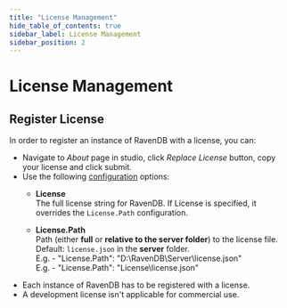 ```yaml
---
title: "License Management"
hide_table_of_contents: true
sidebar_label: License Management
sidebar_position: 2
---
```



# License Management
## Register License 
In order to register an instance of RavenDB with a license, you can: 

- Navigate to _About_ page in studio, click _Replace License_ button, copy your license and click submit.
- Use the following [configuration](../../server/configuration/license-configuration.mdx) options:
    * **License**  
      The full license string for RavenDB. If License is specified, it overrides the `License.Path` configuration.

    * **License.Path**  
      Path (either **full** or **relative to the server folder**) to the license file.  
      Default: `license.json` in the **server** folder.  
      E.g. - "License.Path": "D:\\RavenDB\\Server\\license.json"  
      E.g. - "License.Path": "License\\license.json"  

<Admonition type="note" title="Note">

* Each instance of RavenDB has to be registered with a license.  
* A development license isn't applicable for commercial use.  

</Admonition>

